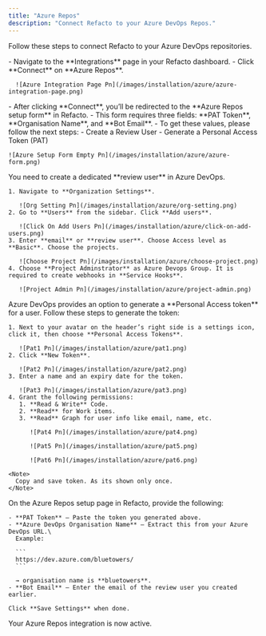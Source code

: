 ```yaml
---
title: "Azure Repos"
description: "Connect Refacto to your Azure DevOps Repos."
---
```


Follow these steps to connect Refacto to your Azure DevOps repositories.

<Steps>
  <Step title="Go to Integrations" icon="window">
    - Navigate to the **Integrations** page in your Refacto dashboard.
    - Click **Connect** on **Azure Repos**.

      ![Azure Integration Page Pn](/images/installation/azure/azure-integration-page.png)
  </Step>
  <Step title="Open Azure Repos Setup Form" icon="clipboard-list">
    - After clicking **Connect**, you’ll be redirected to the **Azure Repos setup form** in Refacto.
    - This form requires three fields: **PAT Token**, **Organisation Name**, and **Bot Email**.
    - To get these values, please follow the next steps:
      - Create a Review User
      - Generate a Personal Access Token (PAT)

    ![Azure Setup Form Empty Pn](/images/installation/azure/azure-form.png)
  </Step>
  <Step title="Create a Review User" icon="user">
    You need to create a dedicated **review user** in Azure DevOps.

    1. Navigate to **Organization Settings**.

       ![Org Setting Pn](/images/installation/azure/org-setting.png)
    2. Go to **Users** from the sidebar. Click **Add users**.

       ![Click On Add Users Pn](/images/installation/azure/click-on-add-users.png)
    3. Enter **email** or **review user**. Choose Access level as **Basic**. Choose the projects.

       ![Choose Project Pn](/images/installation/azure/choose-project.png)
    4. Choose **Project Adminstrator** as Azure Devops Group. It is required to create webhooks in **Service Hooks**.

       ![Project Admin Pn](/images/installation/azure/project-admin.png)
  </Step>
  <Step title="Generate a Personal Access Token (PAT)" icon="key">
    Azure DevOps provides an option to generate a **Personal Access token** for a user. Follow these steps to generate the token:

    1. Next to your avatar on the header’s right side is a settings icon, click it, then choose **Personal Access Tokens**.

       ![Pat1 Pn](/images/installation/azure/pat1.png)
    2. Click **New Token**.

       ![Pat2 Pn](/images/installation/azure/pat2.png)
    3. Enter a name and an expiry date for the token.

       ![Pat3 Pn](/images/installation/azure/pat3.png)
    4. Grant the following permissions:
       1. **Read & Write** Code.
       2. **Read** for Work items.
       3. **Read** Graph for user info like email, name, etc.

          ![Pat4 Pn](/images/installation/azure/pat4.png)

          ![Pat5 Pn](/images/installation/azure/pat5.png)

          ![Pat6 Pn](/images/installation/azure/pat6.png)

    <Note>
      Copy and save token. As its shown only once.
    </Note>
  </Step>
  <Step title="Fill in the Setup Form" icon="check">
    On the Azure Repos setup page in Refacto, provide the following:

    - **PAT Token** – Paste the token you generated above.
    - **Azure DevOps Organisation Name** – Extract this from your Azure DevOps URL.\
      Example:

      ```
      https://dev.azure.com/bluetowers/
      ```

      → organisation name is **bluetowers**.
    - **Bot Email** – Enter the email of the review user you created earlier.

    Click **Save Settings** when done.
  </Step>
  <Step title="Done" icon="party-horn">
    Your Azure Repos integration is now active.
  </Step>
</Steps>
